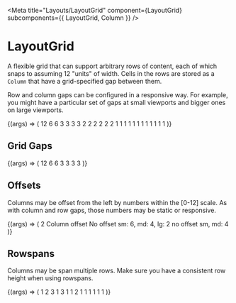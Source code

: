 
<Meta
  title="Layouts/LayoutGrid"
  component={LayoutGrid}
  subcomponents={{ LayoutGrid, Column }}
/>

# LayoutGrid

<StoryStatus status="stable" />

A flexible grid that can support arbitrary rows of content, each of
which snaps to assuming 12 "units" of width. Cells in the rows are
stored as a `Column` that have a grid-specified gap
between them.

Row and column gaps can be configured in a responsive way. For example, you might
have a particular set of gaps at small viewports and bigger ones on large viewports.

<Canvas>
  <Story name="LayoutGrid">
    {(args) => (
      <LayoutGrid
        columnGap={{ xs: 'sm', lg: 'lg' }}
        rowGap={{ xs: 'sm', lg: 'lg' }}
      >
        <Column size={12}>
          <Box>12</Box>
        </Column>
        <Column size={6}>
          <Box>6</Box>
        </Column>
        <Column size={6}>
          <Box>6</Box>
        </Column>
        <Column size={3}>
          <Box>3</Box>
        </Column>
        <Column size={3}>
          <Box>3</Box>
        </Column>
        <Column size={3}>
          <Box>3</Box>
        </Column>
        <Column size={3}>
          <Box>3</Box>
        </Column>
        <Column size={2}>
          <Box>2</Box>
        </Column>
        <Column size={2}>
          <Box>2</Box>
        </Column>
        <Column size={2}>
          <Box>2</Box>
        </Column>
        <Column size={2}>
          <Box>2</Box>
        </Column>
        <Column size={2}>
          <Box>2</Box>
        </Column>
        <Column size={2}>
          <Box>2</Box>
        </Column>
        <Column size={1}>
          <Box>1</Box>
        </Column>
        <Column size={1}>
          <Box>1</Box>
        </Column>
        <Column size={1}>
          <Box>1</Box>
        </Column>
        <Column size={1}>
          <Box>1</Box>
        </Column>
        <Column size={1}>
          <Box>1</Box>
        </Column>
        <Column size={1}>
          <Box>1</Box>
        </Column>
        <Column size={1}>
          <Box>1</Box>
        </Column>
        <Column size={1}>
          <Box>1</Box>
        </Column>
        <Column size={1}>
          <Box>1</Box>
        </Column>
        <Column size={1}>
          <Box>1</Box>
        </Column>
        <Column size={1}>
          <Box>1</Box>
        </Column>
        <Column size={1}>
          <Box>1</Box>
        </Column>
      </LayoutGrid>
    )}
  </Story>
</Canvas>

<Props of={LayoutGrid} />

## Grid Gaps

<Canvas>
  <Story name="Grid Gaps">
    {(args) => (
      <LayoutGrid
        rowGap={select('rowGap', [undefined, 'sm', 'md', 'lg', 'xl'], 'sm')}
        columnGap={select(
          'columnGap',
          [undefined, 'sm', 'md', 'lg', 'xl'],
          'sm'
        )}
      >
        <Column size={12}>
          <Box>12</Box>
        </Column>
        <Column size={6}>
          <Box>6</Box>
        </Column>
        <Column size={6}>
          <Box>6</Box>
        </Column>
        <Column size={3}>
          <Box>3</Box>
        </Column>
        <Column size={3}>
          <Box>3</Box>
        </Column>
        <Column size={3}>
          <Box>3</Box>
        </Column>
        <Column size={3}>
          <Box>3</Box>
        </Column>
      </LayoutGrid>
    )}
  </Story>
</Canvas>

## Offsets

Columns may be offset from the left by numbers within the [0-12] scale.
As with column and row gaps, those numbers may be static or responsive.

<Canvas>
  <Story name="Column Offsets">
    {(args) => (
      <LayoutGrid rowGap="sm" columnGap="sm">
        <Column offset={2} size={4}>
          <Box>2 Column offset</Box>
        </Column>
        <Column size={2}>
          <Box />
        </Column>
        <Column size={2}>
          <Box />
        </Column>
        <Column size={4}>
          <Box>No offset</Box>
        </Column>
        <Column size={8}>
          <Box />
        </Column>
        <Column offset={{ xs: 6, md: 4, lg: 2 }} size={6}>
          <Box>sm: 6, md: 4, lg: 2</Box>
        </Column>
        <Column offset={{ xs: 0, md: 4 }} size={6}>
          <Box>no offset sm, md: 4</Box>
        </Column>
      </LayoutGrid>
    )}
  </Story>
</Canvas>

## Rowspans

Columns may be span multiple rows. Make sure you have a consistent row height when using rowspans.

<Canvas>
  <Story name="Column Rowspans">
    {(args) => (
      <LayoutGrid columnGap="sm" rowGap="sm">
        <Column size={3}>
          <Box>1</Box>
        </Column>
        <Column rowspan={2} size={3}>
          <Box>2</Box>
        </Column>
        <Column rowspan={3} size={3}>
          <Box>3</Box>
        </Column>
        <Column size={3}>
          <Box>1</Box>
        </Column>
        <Column rowspan={3} size={3}>
          <Box>3</Box>
        </Column>
        <Column size={3}>
          <Box>1</Box>
        </Column>
        <Column size={3}>
          <Box>1</Box>
        </Column>
        <Column rowspan={2} size={3}>
          <Box>2</Box>
        </Column>
        <Column size={3}>
          <Box>1</Box>
        </Column>
        <Column size={3}>
          <Box>1</Box>
        </Column>
        <Column size={3}>
          <Box>1</Box>
        </Column>
        <Column size={3}>
          <Box>1</Box>
        </Column>
        <Column size={3}>
          <Box>1</Box>
        </Column>
        <Column size={3}>
          <Box>1</Box>
        </Column>
      </LayoutGrid>
    )}
  </Story>
</Canvas>
